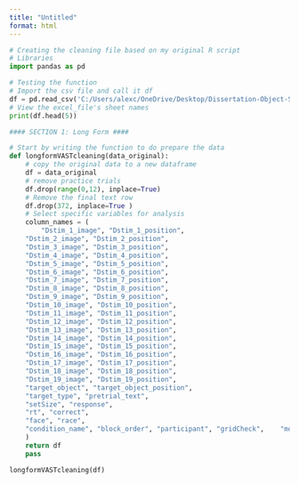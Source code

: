 ```yaml
---
title: "Untitled"
format: html
---
```



```python
# Creating the cleaning file based on my original R script 
# Libraries 
import pandas as pd

# Testing the function
# Import the csv file and call it df
df = pd.read_csv('C:/Users/alexc/OneDrive/Desktop/Dissertation-Object-Search/Study 1/data/10322_VAST1_2023-11-01_14h13.15.208.csv')
# View the excel_file's sheet names
print(df.head(5))

#### SECTION 1: Long Form ####

# Start by writing the function to do prepare the data
def longformVASTcleaning(data_original):
    # copy the original data to a new dataframe
    df = data_original
    # remove practice trials 
    df.drop(range(0,12), inplace=True)
    # Remove the final text row
    df.drop(372, inplace=True )
    # Select specific variables for analysis
    column_names = (
        "Dstim_1_image", "Dstim_1_position",
    "Dstim_2_image", "Dstim_2_position",
    "Dstim_3_image", "Dstim_3_position",
    "Dstim_4_image", "Dstim_4_position",
    "Dstim_5_image", "Dstim_5_position",
    "Dstim_6_image", "Dstim_6_position",
    "Dstim_7_image", "Dstim_7_position",
    "Dstim_8_image", "Dstim_8_position",
    "Dstim_9_image", "Dstim_9_position",
    "Dstim_10_image", "Dstim_10_position",
    "Dstim_11_image", "Dstim_11_position",
    "Dstim_12_image", "Dstim_12_position",
    "Dstim_13_image", "Dstim_13_position",
    "Dstim_14_image", "Dstim_14_position",
    "Dstim_15_image", "Dstim_15_position",
    "Dstim_16_image", "Dstim_16_position",
    "Dstim_17_image", "Dstim_17_position",
    "Dstim_18_image", "Dstim_18_position",
    "Dstim_19_image", "Dstim_19_position",
    "target_object", "target_object_position",
    "target_type", "pretrial_text",
    "setSize", "response",
    "rt", "correct",
    "face", "race",
    "condition_name", "block_order", "participant", "gridCheck",	"mouseRT",	"mouseCorr",	"Tnum_position",	"Dnum_position",	"Dnum2_position","Dnum3_position"	
    )
    return df
    pass 

longformVASTcleaning(df)
```